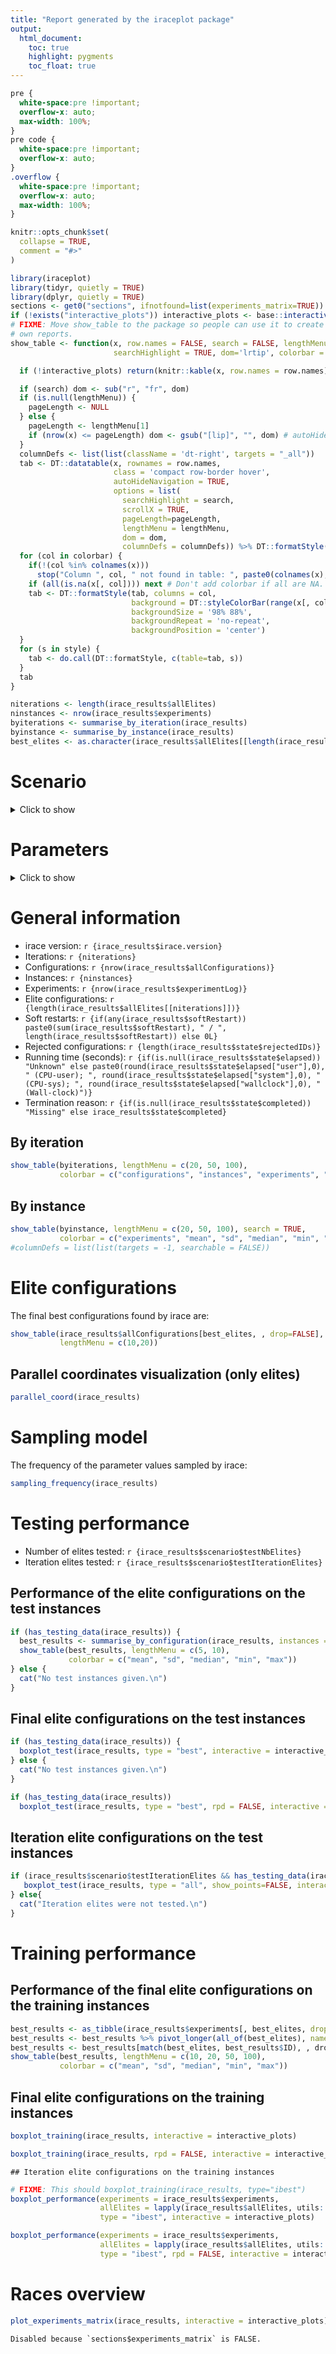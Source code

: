 ```yaml
---
title: "Report generated by the iraceplot package"
output: 
  html_document:
    toc: true
    highlight: pygments
    toc_float: true
---
```

```css
pre {
  white-space:pre !important;
  overflow-x: auto;
  max-width: 100%;
}
pre code {
  white-space:pre !important;
  overflow-x: auto;
}
.overflow {
  white-space:pre !important;
  overflow-x: auto;
  max-width: 100%;
}
```

```r
knitr::opts_chunk$set(
  collapse = TRUE,
  comment = "#>"
)
```

```r
library(iraceplot)
library(tidyr, quietly = TRUE)
library(dplyr, quietly = TRUE)
sections <- get0("sections", ifnotfound=list(experiments_matrix=TRUE))
if (!exists("interactive_plots")) interactive_plots <- base::interactive()
# FIXME: Move show_table to the package so people can use it to create their
# own reports.
show_table <- function(x, row.names = FALSE, search = FALSE, lengthMenu = NULL,
                       searchHighlight = TRUE, dom='lrtip', colorbar = NULL, style = list(), ...) {

  if (!interactive_plots) return(knitr::kable(x, row.names = row.names))

  if (search) dom <- sub("r", "fr", dom)
  if (is.null(lengthMenu)) {
    pageLength <- NULL
  } else {
    pageLength <- lengthMenu[1]
    if (nrow(x) <= pageLength) dom <- gsub("[lip]", "", dom) # autoHideNavigation
  }
  columnDefs <- list(list(className = 'dt-right', targets = "_all"))
  tab <- DT::datatable(x, rownames = row.names,
                       class = 'compact row-border hover',
                       autoHideNavigation = TRUE,
                       options = list(
                         searchHighlight = search,
                         scrollX = TRUE,
                         pageLength=pageLength,
                         lengthMenu = lengthMenu,
                         dom = dom,
                         columnDefs = columnDefs)) %>% DT::formatStyle(colnames(x), fontSize='85%')
  for (col in colorbar) {
    if(!(col %in% colnames(x)))
      stop("Column ", col, " not found in table: ", paste0(colnames(x), collapse=", "))
    if (all(is.na(x[, col]))) next # Don't add colorbar if all are NA.
    tab <- DT::formatStyle(tab, columns = col,
                           background = DT::styleColorBar(range(x[, col], na.rm=TRUE), 'lightblue'),
                           backgroundSize = '98% 88%',
                           backgroundRepeat = 'no-repeat',
                           backgroundPosition = 'center')
  }
  for (s in style) {
    tab <- do.call(DT::formatStyle, c(table=tab, s))
  }
  tab
}

niterations <- length(irace_results$allElites)
ninstances <- nrow(irace_results$experiments)
byiterations <- summarise_by_iteration(irace_results)
byinstance <- summarise_by_instance(irace_results)
best_elites <- as.character(irace_results$allElites[[length(irace_results$allElites)]])
```

# Scenario
<details>
<summary>Click to show</summary>
```r
```
</details> 


# Parameters
<details>
<summary>Click to show</summary>
<pre>
```r
irace::printParameters(irace_results$parameters)
```
</pre>
</details> 


# General information
<!-- # TODO: Create a function summary() that reports this general information as a tibble. -->
- irace version: `r {irace_results$irace.version}`
- Iterations: `r {niterations}`
- Configurations: `r {nrow(irace_results$allConfigurations)}`
- Instances: `r {ninstances}`
- Experiments: `r {nrow(irace_results$experimentLog)}`
- Elite configurations: `r {length(irace_results$allElites[[niterations]])}`
- Soft restarts: `r {if(any(irace_results$softRestart)) paste0(sum(irace_results$softRestart), " / ", length(irace_results$softRestart)) else 0L}`
- Rejected configurations: `r {length(irace_results$state$rejectedIDs)}`
- Running time (seconds): `r {if(is.null(irace_results$state$elapsed)) "Unknown" else paste0(round(irace_results$state$elapsed["user"],0), " (CPU-user); ", round(irace_results$state$elapsed["system"],0), " (CPU-sys); ", round(irace_results$state$elapsed["wallclock"],0), " (Wall-clock)")}`
- Termination reason: `r {if(is.null(irace_results$state$completed)) "Missing" else irace_results$state$completed}`

## By iteration

```r
show_table(byiterations, lengthMenu = c(20, 50, 100),
           colorbar = c("configurations", "instances", "experiments", "elites"))
```

## By instance

```r
show_table(byinstance, lengthMenu = c(20, 50, 100), search = TRUE,
           colorbar = c("experiments", "mean", "sd", "median", "min", "max"))
#columnDefs = list(list(targets = -1, searchable = FALSE))
```



# Elite configurations

The final best configurations found by irace are:

```r
show_table(irace_results$allConfigurations[best_elites, , drop=FALSE],
           lengthMenu = c(10,20))
```

## Parallel coordinates visualization (only elites)

```r
parallel_coord(irace_results)
```

# Sampling model

The frequency of the parameter values sampled by irace:

```r
sampling_frequency(irace_results)
```


# Testing performance

- Number of elites tested: `r {irace_results$scenario$testNbElites}`
- Iteration elites tested: `r {irace_results$scenario$testIterationElites}`

## Performance of the elite configurations on the test instances

```r
if (has_testing_data(irace_results)) {
  best_results <- summarise_by_configuration(irace_results, instances = "test")
  show_table(best_results, lengthMenu = c(5, 10),
             colorbar = c("mean", "sd", "median", "min", "max"))
} else {
  cat("No test instances given.\n")
}
```

## Final elite configurations on the test instances

```r
if (has_testing_data(irace_results)) {
  boxplot_test(irace_results, type = "best", interactive = interactive_plots)
} else {
  cat("No test instances given.\n")
}
```
```r
if (has_testing_data(irace_results))
  boxplot_test(irace_results, type = "best", rpd = FALSE, interactive = interactive_plots)
```

## Iteration elite configurations  on the test instances

```r
if (irace_results$scenario$testIterationElites && has_testing_data(irace_results)) {
   boxplot_test(irace_results, type = "all", show_points=FALSE, interactive = interactive_plots)
} else{
  cat("Iteration elites were not tested.\n")
}
```

# Training performance 

## Performance of the final elite configurations on the training instances

```r
best_results <- as_tibble(irace_results$experiments[, best_elites, drop=FALSE])
best_results <- best_results %>% pivot_longer(all_of(best_elites), names_to="ID") %>% group_by(ID) %>% summarise(n_instances = sum(!is.na(value)), mean = mean(value), sd = sd(value), median = median(value), min = min(value), max = max(value))
best_results <- best_results[match(best_elites, best_results$ID), , drop=FALSE]
show_table(best_results, lengthMenu = c(10, 20, 50, 100),
           colorbar = c("mean", "sd", "median", "min", "max"))
```

## Final elite configurations on the training instances


```r
boxplot_training(irace_results, interactive = interactive_plots)
```
```r
boxplot_training(irace_results, rpd = FALSE, interactive = interactive_plots)
```

```asis
## Iteration elite configurations on the training instances
```
```r
# FIXME: This should boxplot_training(irace_results, type="ibest")
boxplot_performance(experiments = irace_results$experiments,
                    allElites = lapply(irace_results$allElites, utils::head, irace_results$scenario$testNbElites),
                    type = "ibest", interactive = interactive_plots)
```
```r
boxplot_performance(experiments = irace_results$experiments,
                    allElites = lapply(irace_results$allElites, utils::head, irace_results$scenario$testNbElites),
                    type = "ibest", rpd = FALSE, interactive = interactive_plots)
```

# Races overview

```r
plot_experiments_matrix(irace_results, interactive = interactive_plots)
```

```asis
Disabled because `sections$experiments_matrix` is FALSE.
```

